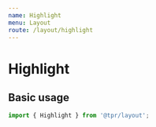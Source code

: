 ```yaml
---
name: Highlight
menu: Layout
route: /layout/highlight
---
```



# Highlight

## Basic usage

```js
import { Highlight } from '@tpr/layout';
```

<Playground>
	<Highlight
		context="Scheme maintenance"
		name="Short name"
		reference="PSR: 12014314"
	/>
</Playground>

<Playground>
	<Highlight
		context="Scheme maintenance"
		name="Test Scheme: Pension scheme with an long name that will not fit on one line even at full width"
		reference="PSR: 12014314"
	/>
</Playground>
